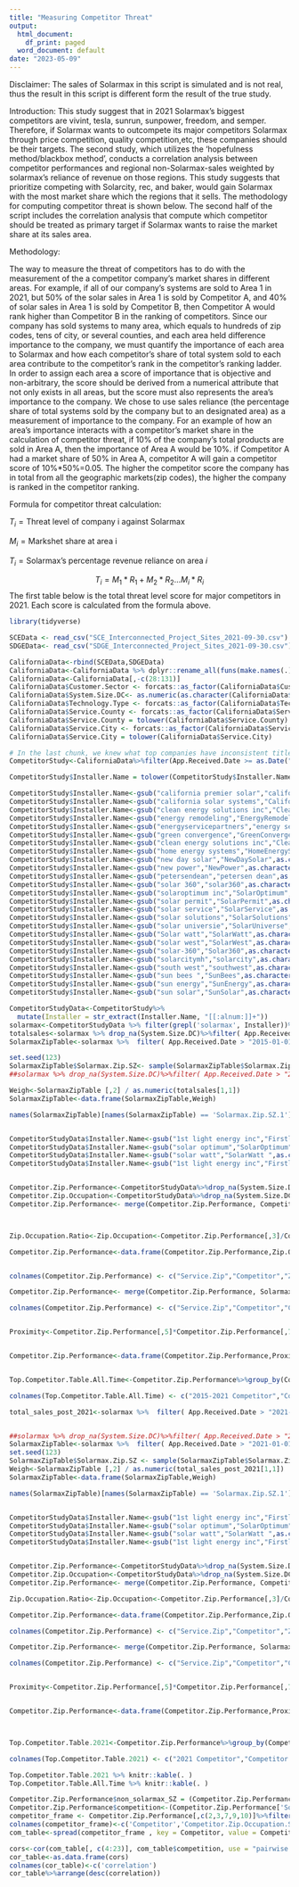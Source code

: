 ---
title: "Measuring Competitor Threat"
output:
  html_document:
    df_print: paged
  word_document: default
date: "2023-05-09"
---
\section{Competitor threat}
Disclaimer: The sales of Solarmax in this script is simulated and is not real, thus the result in this script is different form the result of the true study.

Introduction:
This study suggest that in 2021 Solarmax's biggest competitors are vivint, tesla, sunrun, sunpower, freedom, and semper. Therefore, if Solarmax wants to outcompete its major competitors Solarmax through price competition, quality competition,etc, these companies should be their targets.
The second study, which utilizes the 'hopefulness method/blackbox method', conducts a correlation analysis between competitor performances and regional non-Solarmax-sales weighted by solarmax's reliance of revenue on those regions. This study suggests that prioritize competing with Solarcity, rec, and baker, would gain Solarmax with the most market share which the regions that it sells.
The methodology for computing competitor threat is shown below. The second half of the script includes the correlation analysis that compute which competitor should be treated as primary target if Solarmax wants to raise the market share at its sales area.


Methodology:

The way to measure the threat of competitors has to do with the measurement of the a competitor
company's market shares in different areas. For example, if all of our company’s systems are sold to Area
1 in 2021, but 50% of the solar sales in Area 1 is sold by Competitor A, and 40% of solar sales in
Area 1 is sold by Competitor B, then Competitor A would rank higher than Competitor B in the
ranking of competitors. Since our company has sold systems to many area, which equals to hundreds of zip codes, tens of city,
or several counties, and each area held difference importance to the company, we must quantify
the importance of each area to Solarmax and how each competitor’s share of total system sold to each
area contribute to the competitor’s rank in the competitor’s ranking ladder. In order to assign each
area a score of importance that is objective and non-arbitrary, the score should be derived from a
numerical attribute that not only exists in all areas, but the score must also represents the area's importance to the company.
We chose to use sales reliance (the percentage share of total systems sold by the company but to an designated
area) as a measurement of importance to the company. For an example of how an area's importance interacts with a competitor's market
share in the calculation of competitor threat, if 10% of the company’s total
products are sold in Area A, then the importance of Area A would be 10%. if Competitor A had a market share of 50% in
Area A, competitor A will gain a competitor score of 10%*50%=0.05.
The higher the competitor score the company has in total from all the geographic markets(zip codes), the higher the company is ranked in the
competitor ranking.

Formula for competitor threat calculation:

$T_{i}=\text{Threat level of company i against Solarmax}$

$M_{i}=\text{Markshet share at area i}$

$T_{i}=\text{Solarmax's percentage revenue reliance on area }i$

$$ T_{i} = M_{1}*R_{1} + M_{2}*R_{2} ... M_{i}*R_{i}   $$
The first table below is the total threat level score for major competitors in 2021. Each score is calculated from the formula above. 


```{r, warning = FALSE, message = FALSE, echo=FALSE}
library(tidyverse)

SCEData <- read_csv("SCE_Interconnected_Project_Sites_2021-09-30.csv")
SDGEData<- read_csv("SDGE_Interconnected_Project_Sites_2021-09-30.csv")

CaliforniaData<-rbind(SCEData,SDGEData)
CaliforniaData<-CaliforniaData %>% dplyr::rename_all(funs(make.names(.)))
CaliforniaData<-CaliforniaData[,-c(28:131)]
CaliforniaData$Customer.Sector <- forcats::as_factor(CaliforniaData$Customer.Sector)
CaliforniaData$System.Size.DC<- as.numeric(as.character(CaliforniaData$System.Size.DC))
CaliforniaData$Technology.Type <- forcats::as_factor(CaliforniaData$Technology.Type)
CaliforniaData$Service.County <- forcats::as_factor(CaliforniaData$Service.County)
CaliforniaData$Service.County = tolower(CaliforniaData$Service.County)
CaliforniaData$Service.City <- forcats::as_factor(CaliforniaData$Service.City)
CaliforniaData$Service.City = tolower(CaliforniaData$Service.City)
```

```{r, warning = FALSE}
# In the last chunk, we knew what top companies have inconsistent titles, so in the codes below, we will use gsub to unify all the titles of the same company.
CompetitorStudy<-CaliforniaData%>%filter(App.Received.Date >= as.Date("2010-01-01") & App.Received.Date <= as.Date("2021-09-30")) %>% filter(Customer.Sector == "Residential") 

CompetitorStudy$Installer.Name = tolower(CompetitorStudy$Installer.Name)

CompetitorStudy$Installer.Name<-gsub("california premier solar","californiaPremierSolar",as.character(CompetitorStudy$Installer.Name))
CompetitorStudy$Installer.Name<-gsub("california solar systems","CaliforniaSolarSystems",as.character(CompetitorStudy$Installer.Name))
CompetitorStudy$Installer.Name<-gsub("clean energy solutions inc","CleanEnergySolutionsInc",as.character(CompetitorStudy$Installer.Name))
CompetitorStudy$Installer.Name<-gsub("energy remodeling","EnergyRemodeling",as.character(CompetitorStudy$Installer.Name))
CompetitorStudy$Installer.Name<-gsub("energyservicepartners","energy service partners",as.character(CompetitorStudy$Installer.Name))
CompetitorStudy$Installer.Name<-gsub("green convergence","GreenConvergence",as.character(CompetitorStudy$Installer.Name))
CompetitorStudy$Installer.Name<-gsub("clean energy solutions inc","CleanEnergySolutionsInc",as.character(CompetitorStudy$Installer.Name))
CompetitorStudy$Installer.Name<-gsub("home energy systems","HomeEnergySystems",as.character(CompetitorStudy$Installer.Name))
CompetitorStudy$Installer.Name<-gsub("new day solar","NewDaySolar",as.character(CompetitorStudy$Installer.Name))
CompetitorStudy$Installer.Name<-gsub("new power","NewPower",as.character(CompetitorStudy$Installer.Name))
CompetitorStudy$Installer.Name<-gsub("petersendean","petersen dean",as.character(CompetitorStudy$Installer.Name))
CompetitorStudy$Installer.Name<-gsub("solar 360","solar360",as.character(CompetitorStudy$Installer.Name))
CompetitorStudy$Installer.Name<-gsub("solaroptimum inc","SolarOptimum",as.character(CompetitorStudy$Installer.Name))
CompetitorStudy$Installer.Name<-gsub("solar permit","SolarPermit",as.character(CompetitorStudy$Installer.Name))
CompetitorStudy$Installer.Name<-gsub("solar service","SolarService",as.character(CompetitorStudy$Installer.Name))
CompetitorStudy$Installer.Name<-gsub("solar solutions","SolarSolutions",as.character(CompetitorStudy$Installer.Name))
CompetitorStudy$Installer.Name<-gsub("solar universie","SolarUniverse",as.character(CompetitorStudy$Installer.Name))
CompetitorStudy$Installer.Name<-gsub("Solar watt","SolarWatt",as.character(CompetitorStudy$Installer.Name))
CompetitorStudy$Installer.Name<-gsub("solar west","SolarWest",as.character(CompetitorStudy$Installer.Name))
CompetitorStudy$Installer.Name<-gsub("solar-360","Solar360",as.character(CompetitorStudy$Installer.Name))
CompetitorStudy$Installer.Name<-gsub("solarcitymh","solarcity",as.character(CompetitorStudy$Installer.Name))
CompetitorStudy$Installer.Name<-gsub("south west","southwest",as.character(CompetitorStudy$Installer.Name))
CompetitorStudy$Installer.Name<-gsub("sun bees ","SunBees",as.character(CompetitorStudy$Installer.Name))
CompetitorStudy$Installer.Name<-gsub("sun energy","SunEnergy",as.character(CompetitorStudy$Installer.Name))
CompetitorStudy$Installer.Name<-gsub("sun solar","SunSolar",as.character(CompetitorStudy$Installer.Name))
```


```{r, warning = FALSE}
CompetitorStudyData<-CompetitorStudy%>% 
  mutate(Installer = str_extract(Installer.Name, "[[:alnum:]]+"))
solarmax<-CompetitorStudyData %>% filter(grepl('solarmax', Installer))%>% drop_na(System.Size.DC) 
totalsales<-solarmax %>% drop_na(System.Size.DC)%>%filter( App.Received.Date > "2015-01-01")%>% summarise(TotalSystemSize=sum(System.Size.DC))
SolarmaxZipTable<-solarmax %>%  filter( App.Received.Date > "2015-01-01") %>% group_by(Service.Zip)%>%summarise(Solarmax.Zip.SZ=sum(System.Size.DC))

set.seed(123) 
SolarmaxZipTable$Solarmax.Zip.SZ<- sample(SolarmaxZipTable$Solarmax.Zip.SZ)
##solarmax %>% drop_na(System.Size.DC)%>%filter( App.Received.Date > "2021-01-01")%>% summarise(TotalSystemSize=sum(System.Size.DC))

Weigh<-SolarmaxZipTable [,2] / as.numeric(totalsales[1,1])
SolarmaxZipTable<-data.frame(SolarmaxZipTable,Weigh)

names(SolarmaxZipTable)[names(SolarmaxZipTable) == 'Solarmax.Zip.SZ.1'] <- 'Weigh'


CompetitorStudyData$Installer.Name<-gsub("1st light energy inc","Firstlight",as.character(CompetitorStudyData$Installer.Name))
CompetitorStudyData$Installer.Name<-gsub("solar optimum","SolarOptimum",as.character(CompetitorStudyData$Installer.Name))
CompetitorStudyData$Installer.Name<-gsub("solar watt","SolarWatt ",as.character(CompetitorStudyData$Installer.Name))
CompetitorStudyData$Installer.Name<-gsub("1st light energy inc","Firstlight",as.character(CompetitorStudyData$Installer.Name))


Competitor.Zip.Performance<-CompetitorStudyData%>%drop_na(System.Size.DC)%>%filter( App.Received.Date > "2015-01-01") %>%group_by(Installer,Service.Zip)%>%summarise(sum(System.Size.DC))
Competitor.Zip.Occupation<-CompetitorStudyData%>%drop_na(System.Size.DC)%>%filter( App.Received.Date > "2015-01-01") %>%group_by(Service.Zip)%>%summarise(sum(System.Size.DC))
Competitor.Zip.Performance<- merge(Competitor.Zip.Performance, Competitor.Zip.Occupation, by = 'Service.Zip')



Zip.Occupation.Ratio<-Zip.Occupation<-Competitor.Zip.Performance[,3]/Competitor.Zip.Performance[,4]

Competitor.Zip.Performance<-data.frame(Competitor.Zip.Performance,Zip.Occupation.Ratio)


colnames(Competitor.Zip.Performance) <- c("Service.Zip","Competitor","Zip.Occupation.SZ","Zip.Total.SZ","Zip.Occupation.Ratio")

Competitor.Zip.Performance<- merge(Competitor.Zip.Performance, SolarmaxZipTable, by = 'Service.Zip')

colnames(Competitor.Zip.Performance) <- c("Service.Zip","Competitor","Competitor.Zip.Occupation.SZ","Zip.Total.SZ","Competitor.Zip.Occupation.Ratio","Solarmax.Zip.SZ","Solarmax.Importance")


Proximity<-Competitor.Zip.Performance[,5]*Competitor.Zip.Performance[,7]


Competitor.Zip.Performance<-data.frame(Competitor.Zip.Performance,Proximity)


Top.Competitor.Table.All.Time<-Competitor.Zip.Performance%>%group_by(Competitor)%>%summarise(Competitor.Threat=sum(Proximity))%>%arrange(desc(Competitor.Threat))%>%filter(Competitor.Threat >=0.009722035	)

colnames(Top.Competitor.Table.All.Time) <- c("2015-2021 Competitor","Competitor.Threat")

```

```{r,warning = FALSE}
total_sales_post_2021<-solarmax %>%  filter( App.Received.Date > "2021-01-01") %>% group_by(Service.Zip)%>%summarise(Solarmax.Zip.SZ=sum(System.Size.DC))%>%summarise(sum(Solarmax.Zip.SZ))


##solarmax %>% drop_na(System.Size.DC)%>%filter( App.Received.Date > "2021-01-01")%>% summarise(TotalSystemSize=sum(System.Size.DC))
SolarmaxZipTable<-solarmax %>%  filter( App.Received.Date > "2021-01-01") %>% group_by(Service.Zip)%>%summarise(Solarmax.Zip.SZ=sum(System.Size.DC))
set.seed(123) 
SolarmaxZipTable$Solarmax.Zip.SZ <- sample(SolarmaxZipTable$Solarmax.Zip.SZ)
Weigh<-SolarmaxZipTable [,2] / as.numeric(total_sales_post_2021[1,1])
SolarmaxZipTable<-data.frame(SolarmaxZipTable,Weigh)

names(SolarmaxZipTable)[names(SolarmaxZipTable) == 'Solarmax.Zip.SZ.1'] <- 'Weigh'


CompetitorStudyData$Installer.Name<-gsub("1st light energy inc","Firstlight",as.character(CompetitorStudyData$Installer.Name))
CompetitorStudyData$Installer.Name<-gsub("solar optimum","SolarOptimum",as.character(CompetitorStudyData$Installer.Name))
CompetitorStudyData$Installer.Name<-gsub("solar watt","SolarWatt ",as.character(CompetitorStudyData$Installer.Name))
CompetitorStudyData$Installer.Name<-gsub("1st light energy inc","Firstlight",as.character(CompetitorStudyData$Installer.Name))


Competitor.Zip.Performance<-CompetitorStudyData%>%drop_na(System.Size.DC)%>%filter( App.Received.Date > "2021-01-01") %>%group_by(Installer,Service.Zip)%>%summarise(sum(System.Size.DC))
Competitor.Zip.Occupation<-CompetitorStudyData%>%drop_na(System.Size.DC)%>%filter( App.Received.Date > "2021-01-01") %>%group_by(Service.Zip)%>%summarise(sum(System.Size.DC))
Competitor.Zip.Performance<- merge(Competitor.Zip.Performance, Competitor.Zip.Occupation, by = 'Service.Zip')

Zip.Occupation.Ratio<-Zip.Occupation<-Competitor.Zip.Performance[,3]/Competitor.Zip.Performance[,4]

Competitor.Zip.Performance<-data.frame(Competitor.Zip.Performance,Zip.Occupation.Ratio)
```

```{r,warning = FALSE}
colnames(Competitor.Zip.Performance) <- c("Service.Zip","Competitor","Zip.Occupation.SZ","Zip.Total.SZ","Zip.Occupation.Ratio")

Competitor.Zip.Performance<- merge(Competitor.Zip.Performance, SolarmaxZipTable, by = 'Service.Zip')

colnames(Competitor.Zip.Performance) <- c("Service.Zip","Competitor","Competitor.Zip.Occupation.SZ","Zip.Total.SZ","Competitor.Zip.Occupation.Ratio","Solarmax.Zip.SZ","Solarmax.Importance")


Proximity<-Competitor.Zip.Performance[,5]*Competitor.Zip.Performance[,7]


Competitor.Zip.Performance<-data.frame(Competitor.Zip.Performance,Proximity)



Top.Competitor.Table.2021<-Competitor.Zip.Performance%>%group_by(Competitor)%>%summarise(Competitor.Threat=sum(Proximity))%>%arrange(desc(Competitor.Threat))%>% filter(Competitor.Threat > 8.935585e-03)

colnames(Top.Competitor.Table.2021) <- c("2021 Competitor","Competitor.Threat")


```



```{r,warning = FALSE}
Top.Competitor.Table.2021 %>% knitr::kable(. )
Top.Competitor.Table.All.Time %>% knitr::kable(. )

```

\section{Which competitors should Solarmax prioritize targeting?}
```{r,warning = FALSE}
Competitor.Zip.Performance$non_solarmax_SZ = (Competitor.Zip.Performance['Zip.Total.SZ']-Competitor.Zip.Performance['Solarmax.Zip.SZ'])$Zip.Total.SZ
Competitor.Zip.Performance$competition<-(Competitor.Zip.Performance['Solarmax.Importance']*Competitor.Zip.Performance['non_solarmax_SZ'])$Solarmax.Importance
competitor_frame <- Competitor.Zip.Performance[,c(2,3,7,9,10)]%>%filter(Competitor %in% Top.Competitor.Table.2021$`2021 Competitor`)
colnames(competitor_frame)<-c('Competitor','Competitor.Zip.Occupation.SZ','Solarmax.Importance','non_solarmax_SZ','competition')
com_table<-spread(competitor_frame , key = Competitor, value = Competitor.Zip.Occupation.SZ)

cors<-cor(com_table[, c(4:23)], com_table$competition, use = "pairwise.complete.obs")
cor_table<-as.data.frame(cors)
colnames(cor_table)<-c('correlation')
cor_table%>%arrange(desc(correlation))

```
